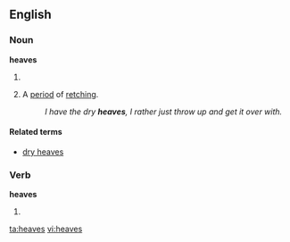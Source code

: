 ==English==
===Noun===
'''heaves'''

#{{plural of|[[heave]]}}
#{{slang}}A [[period]] of [[retch]]ing.
#:''I have the dry '''heaves''', I rather just throw up and get it over with.''


====Related terms====
*[[dry heaves]]

===Verb===
'''heaves'''

#{{third-person singular of|[[heave]]}}

[[ta:heaves]]
[[vi:heaves]]